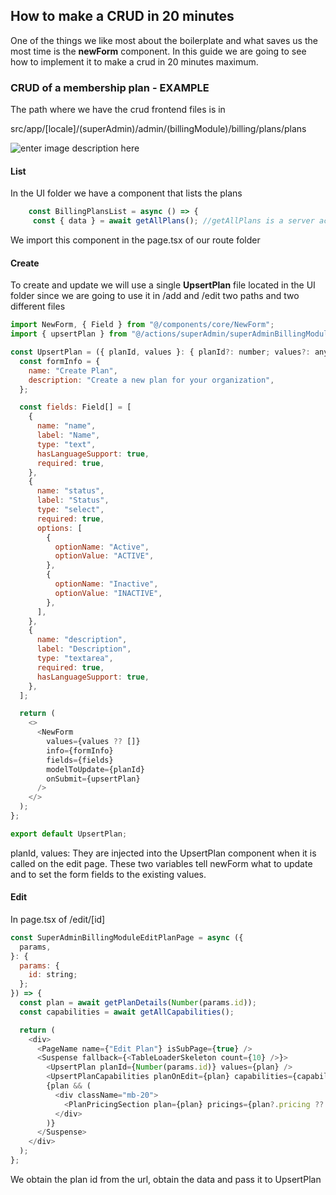  ## How to make a CRUD in 20 minutes
 One of the things we like most about the boilerplate and what saves us the most time is the **newForm** component. In this guide we are going to see how to implement it to make a crud in 20 minutes maximum.
 
### CRUD of a membership plan - EXAMPLE
The path where we have the crud frontend files is in

src/app/[locale]/(superAdmin)/admin/(billingModule)/billing/plans/plans

![enter image description here](https://ik.imagekit.io/cluzstudio/01-cluzstudio/image_qUWDtYOwL.png?updatedAt=1714488855515)
#### List
In the UI folder we have a component that lists the plans
```js 
    const BillingPlansList = async () => {
     const { data } = await getAllPlans(); //getAllPlans is a server action
```
We import this component in the page.tsx of our route folder
#### Create
To create and update we will use a single **UpsertPlan** file located in the UI folder since we are going to use it in /add and /edit two paths and two different files

```js 
import NewForm, { Field } from "@/components/core/NewForm";
import { upsertPlan } from "@/actions/superAdmin/superAdminBillingModule/upsert-plan";

const UpsertPlan = ({ planId, values }: { planId?: number; values?: any }) => {
  const formInfo = {
    name: "Create Plan",
    description: "Create a new plan for your organization",
  };

  const fields: Field[] = [
    {
      name: "name",
      label: "Name",
      type: "text",
      hasLanguageSupport: true,
      required: true,
    },
    {
      name: "status",
      label: "Status",
      type: "select",
      required: true,
      options: [
        {
          optionName: "Active",
          optionValue: "ACTIVE",
        },
        {
          optionName: "Inactive",
          optionValue: "INACTIVE",
        },
      ],
    },
    {
      name: "description",
      label: "Description",
      type: "textarea",
      required: true,
      hasLanguageSupport: true,
    },
  ];

  return (
    <>
      <NewForm
        values={values ?? []}
        info={formInfo}
        fields={fields}
        modelToUpdate={planId}
        onSubmit={upsertPlan}
      />
    </>
  );
};

export default UpsertPlan;
```
 planId, values:  They are injected into the UpsertPlan component when it is called on the edit page. These two variables tell newForm what to update and to set the form fields to the existing values.

#### Edit
In page.tsx of /edit/[id]

```js
const SuperAdminBillingModuleEditPlanPage = async ({
  params,
}: {
  params: {
    id: string;
  };
}) => {
  const plan = await getPlanDetails(Number(params.id));
  const capabilities = await getAllCapabilities();

  return (
    <div>
      <PageName name={"Edit Plan"} isSubPage={true} />
      <Suspense fallback={<TableLoaderSkeleton count={10} />}>
        <UpsertPlan planId={Number(params.id)} values={plan} />
        <UpsertPlanCapabilities planOnEdit={plan} capabilities={capabilities} />
        {plan && (
          <div className="mb-20">
            <PlanPricingSection plan={plan} pricings={plan?.pricing ?? []} />
          </div>
        )}
      </Suspense>
    </div>
  );
};
```
We obtain the plan id from the url, obtain the data and pass it to UpsertPlan

